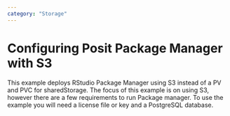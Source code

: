 ```yaml
---
category: "Storage"
---
```


# Configuring Posit Package Manager with S3

This example deploys RStudio Package Manager using S3 instead of
a PV and PVC for sharedStorage.
The focus of this example is on using S3, however there
are a few requirements to run Package manager.
To use the example you will need a license file or key
and a PostgreSQL database.

```.yaml
```